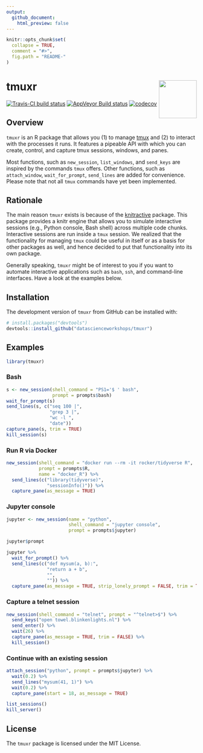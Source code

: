 ```yaml
---
output:
  github_document:
    html_preview: false
---
```


<!-- README.md is generated from README.Rmd. Please edit that file -->

```r
knitr::opts_chunk$set(
  collapse = TRUE,
  comment = "#>",
  fig.path = "README-"
)
```

# tmuxr  <img src="man/figures/logo.png" align="right" width="100px" />

[![Travis-CI build status](https://travis-ci.org/datascienceworkshops/tmuxr.svg?branch=master)](https://travis-ci.org/datascienceworkshops/tmuxr) 
[![AppVeyor Build status](https://ci.appveyor.com/api/projects/status/jw0bf2mt65q556ec/branch/master?svg=true)](https://ci.appveyor.com/project/jeroenjanssens/tmuxr/branch/master)
[![codecov](https://codecov.io/gh/datascienceworkshops/tmuxr/branch/master/graph/badge.svg)](https://codecov.io/gh/datascienceworkshops/tmuxr)

## Overview

`tmuxr` is an R package that allows you (1) to manage [tmux](https://github.com/tmux/tmux/wiki) and (2) to interact with the processes it runs. It features a pipeable API with which you can create, control, and capture tmux sessions, windows, and panes.

Most functions, such as `new_session`, `list_windows`, and `send_keys` are inspired by the commands `tmux` offers. Other functions, such as `attach_window`, `wait_for_prompt`, `send_lines` are added for convenience. Please note that not all `tmux` commands have yet been implemented. 

## Rationale

The main reason `tmuxr` exists is because of the [knitractive](https://datascienceworkshops.github.io/knitractive/) package. This package provides a knitr engine that allows you to simulate interactive sessions (e.g., Python console, Bash shell) across multiple code chunks. Interactive sessions are run inside a `tmux` session. We realized that the functionality for managing `tmux` could be useful in itself or as a basis for other packages as well, and hence decided to put that functionality into its own package.

Generally speaking, `tmuxr` might be of interest to you if you want to automate interactive applications such as `bash`, `ssh`, and command-line interfaces. Have a look at the examples below.

## Installation

The development version of `tmuxr` from GitHub can be installed with:

```r
# install.packages("devtools")
devtools::install_github("datascienceworkshops/tmuxr")
```

## Examples

```r
library(tmuxr)
```

### Bash

```r
s <- new_session(shell_command = "PS1='$ ' bash",
                 prompt = prompts$bash)
wait_for_prompt(s)
send_lines(s, c("seq 100 |",
                "grep 3 |",
                "wc -l ",
                "date"))
capture_pane(s, trim = TRUE)
kill_session(s)
```

<!-- #### Full screen capture -->

<!-- ```{r} -->
<!-- new_session() %>% -->
<!--   send_keys("htop") %>% -->
<!--   send_enter() %>% -->
<!--   wait(2) %>% -->
<!--   capture_pane(as_message = TRUE) %>% -->
<!--   send_keys("q") -->
<!-- ``` -->

### Run R via Docker

```r
new_session(shell_command = "docker run --rm -it rocker/tidyverse R",
            prompt = prompts$R,
            name = "docker_R") %>%
  send_lines(c("library(tidyverse)",
               "sessionInfo()")) %>%
  capture_pane(as_message = TRUE)
```


### Jupyter console

```r
jupyter <- new_session(name = "python",
                       shell_command = "jupyter console",
                       prompt = prompts$jupyter)

jupyter$prompt

jupyter %>%
  wait_for_prompt() %>%
  send_lines(c("def mysum(a, b):",
               "return a + b",
               "",
               "")) %>%
  capture_pane(as_message = TRUE, strip_lonely_prompt = FALSE, trim = TRUE)
```


### Capture a telnet session

```r
new_session(shell_command = "telnet", prompt = "^telnet>$") %>%
  send_keys("open towel.blinkenlights.nl") %>%
  send_enter() %>%
  wait(26) %>%
  capture_pane(as_message = TRUE, trim = FALSE) %>%
  kill_session()
```


### Continue with an existing session

```r
attach_session("python", prompt = prompts$jupyter) %>%
  wait(0.2) %>%
  send_lines("mysum(41, 1)") %>%
  wait(0.2) %>%
  capture_pane(start = 18, as_message = TRUE)
```

```r
list_sessions()
kill_server()
```

## License

The `tmuxr` package is licensed under the MIT License.
